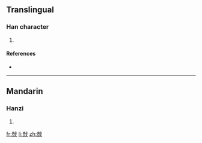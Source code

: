 ==Translingual==

===Han character===
{{Han char|rn=66|rad=攴|as=10|sn=14|four=|canj=山廿卜水 (UTYE)}}

# {{defn|Han|sort=攴10}}

====References====
* {{Han ref|kx=0474.250|dkj=13331|dj=0828.100|hdz=21471.050|uh=6571|ud=25969}}

----

==Mandarin==

===Hanzi===
{{cmn-hanzi|pin=[[ái]] ([[ai2]]), [[zhú]] ([[zhu2]])|wg=ai<sup>2</sup>, chu<sup>2</sup>}}

# {{defn|Mandarin|sort=攴10}}

[[fr:敱]]
[[li:敱]]
[[zh:敱]]